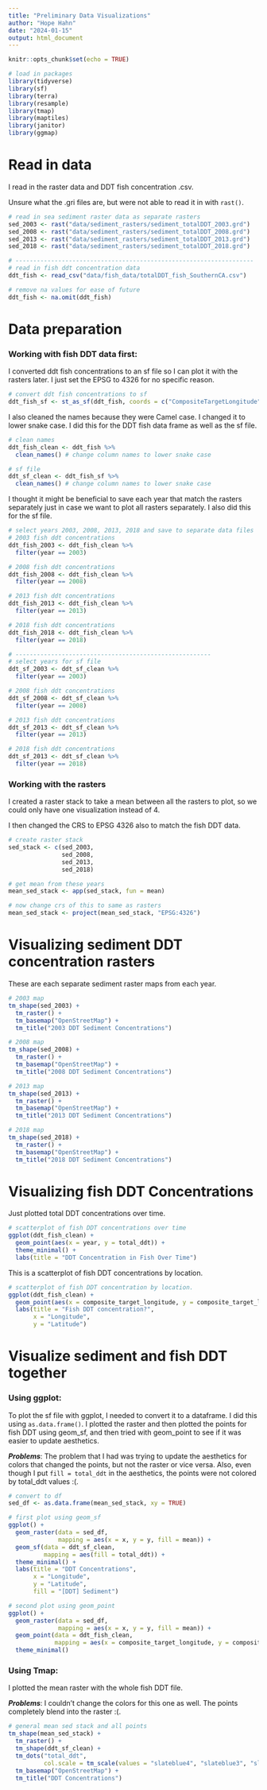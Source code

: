 ```yaml
---
title: "Preliminary Data Visualizations"
author: "Hope Hahn"
date: "2024-01-15"
output: html_document
---
```


```r
knitr::opts_chunk$set(echo = TRUE)
```

```r
# load in packages
library(tidyverse)
library(sf)
library(terra)
library(resample)
library(tmap)
library(maptiles)
library(janitor)
library(ggmap)
```

# Read in data

I read in the raster data and DDT fish concentration .csv.

Unsure what the .gri files are, but were not able to read it in with `rast()`.

```r
# read in sea sediment raster data as separate rasters
sed_2003 <- rast("data/sediment_rasters/sediment_totalDDT_2003.grd")
sed_2008 <- rast("data/sediment_rasters/sediment_totalDDT_2008.grd")
sed_2013 <- rast("data/sediment_rasters/sediment_totalDDT_2013.grd")
sed_2018 <- rast("data/sediment_rasters/sediment_totalDDT_2018.grd")

# -------------------------------------------------------------------
# read in fish ddt concentration data
ddt_fish <- read_csv("data/fish_data/totalDDT_fish_SouthernCA.csv") 

# remove na values for ease of future
ddt_fish <- na.omit(ddt_fish)
```

# Data preparation

### Working with fish DDT data first:

I converted ddt fish concentrations to an sf file so I can plot it with the rasters later. I just set the EPSG to 4326 for no specific reason. 
```r
# convert ddt fish concentrations to sf 
ddt_fish_sf <- st_as_sf(ddt_fish, coords = c("CompositeTargetLongitude", "CompositeTargetLatitude"), crs = st_crs(4326))
```

I also cleaned the names because they were Camel case. I changed it to lower snake case. I did this for the DDT fish data frame as well as the sf file.

```r
# clean names
ddt_fish_clean <- ddt_fish %>% 
  clean_names() # change column names to lower snake case

# sf file
ddt_sf_clean <- ddt_fish_sf %>% 
  clean_names() # change column names to lower snake case
```

I thought it might be beneficial to save each year that match the rasters separately just in case we want to plot all rasters separately. I also did this for the sf file.

```r
# select years 2003, 2008, 2013, 2018 and save to separate data files
# 2003 fish ddt concentrations
ddt_fish_2003 <- ddt_fish_clean %>% 
  filter(year == 2003)

# 2008 fish ddt concentrations
ddt_fish_2008 <- ddt_fish_clean %>% 
  filter(year == 2008)

# 2013 fish ddt concentrations
ddt_fish_2013 <- ddt_fish_clean %>% 
  filter(year == 2013)

# 2018 fish ddt concentrations
ddt_fish_2018 <- ddt_fish_clean %>% 
  filter(year == 2018)

# -------------------------------------------------------
# select years for sf file 
ddt_sf_2003 <- ddt_sf_clean %>% 
  filter(year == 2003) 

# 2008 fish ddt concentrations
ddt_sf_2008 <- ddt_sf_clean %>% 
  filter(year == 2008)

# 2013 fish ddt concentrations
ddt_sf_2013 <- ddt_sf_clean %>% 
  filter(year == 2013)

# 2018 fish ddt concentrations
ddt_sf_2013 <- ddt_sf_clean %>% 
  filter(year == 2018)
```

### Working with the rasters

I created a raster stack to take a mean between all the rasters to plot, so we could only have one visualization instead of 4.

I then changed the CRS to EPSG 4326 also to match the fish DDT data.

```r
# create raster stack
sed_stack <- c(sed_2003,
               sed_2008,
               sed_2013,
               sed_2018)

# get mean from these years
mean_sed_stack <- app(sed_stack, fun = mean)

# now change crs of this to same as rasters
mean_sed_stack <- project(mean_sed_stack, "EPSG:4326")
```

# Visualizing sediment DDT concentration rasters

These are each separate sediment raster maps from each year.

```r
# 2003 map
tm_shape(sed_2003) +
  tm_raster() +
  tm_basemap("OpenStreetMap") +
  tm_title("2003 DDT Sediment Concentrations") 

# 2008 map
tm_shape(sed_2008) +
  tm_raster() +
  tm_basemap("OpenStreetMap") +
  tm_title("2008 DDT Sediment Concentrations") 

# 2013 map
tm_shape(sed_2013) +
  tm_raster() +
  tm_basemap("OpenStreetMap") +
  tm_title("2013 DDT Sediment Concentrations") 

# 2018 map
tm_shape(sed_2018) +
  tm_raster() +
  tm_basemap("OpenStreetMap") +
  tm_title("2018 DDT Sediment Concentrations") 
```

# Visualizing fish DDT Concentrations 

Just plotted total DDT concentrations over time.

```r
# scatterplot of fish DDT concentrations over time
ggplot(ddt_fish_clean) +
  geom_point(aes(x = year, y = total_ddt)) +
  theme_minimal() +
  labs(title = "DDT Concentration in Fish Over Time") 
```

This is a scatterplot of fish DDT concentrations by location.

```r
# scatterplot of fish DDT concentration by location.
ggplot(ddt_fish_clean) +
  geom_point(aes(x = composite_target_longitude, y = composite_target_latitude, color = total_ddt)) + theme_minimal() +
  labs(title = "Fish DDT concentration?",
       x = "Longitude",
       y = "Latitude")
```

# Visualize sediment and fish DDT together

### Using ggplot:

To plot the sf file with ggplot, I needed to convert it to a dataframe. I did this using `as.data.frame()`. I plotted the raster and then plotted the points for fish DDT using geom_sf, and then tried with geom_point to see if it was easier to update aesthetics.

***Problems***: The problem that I had was trying to update the aesthetics for colors that changed the points, but not the raster or vice versa. Also, even though I put `fill = total_ddt` in the aesthetics, the points were not colored by total_ddt values :(.

```r
# convert to df
sed_df <- as.data.frame(mean_sed_stack, xy = TRUE)

# first plot using geom_sf
ggplot() +
  geom_raster(data = sed_df, 
              mapping = aes(x = x, y = y, fill = mean)) +
  geom_sf(data = ddt_sf_clean, 
          mapping = aes(fill = total_ddt)) +
  theme_minimal() +
  labs(title = "DDT Concentrations", 
       x = "Longitude", 
       y = "Latitude", 
       fill = "[DDT] Sediment")

# second plot using geom_point
ggplot() +
  geom_raster(data = sed_df, 
              mapping = aes(x = x, y = y, fill = mean)) +
  geom_point(data = ddt_fish_clean, 
             mapping = aes(x = composite_target_longitude, y = composite_target_latitude, fill = total_ddt)) +
  theme_minimal() 
```

### Using Tmap:

I plotted the mean raster with the whole fish DDT file.

***Problems***: I couldn't change the colors for this one as well. The points completely blend into the raster :(.
```r
# general mean sed stack and all points
tm_shape(mean_sed_stack) +
  tm_raster() +
  tm_shape(ddt_sf_clean) +
  tm_dots("total_ddt",
          col.scale = tm_scale(values = "slateblue4", "slateblue3", "slateblue2","slateblue1")) +
  tm_basemap("OpenStreetMap") +
  tm_title("DDT Concentrations") 
```



